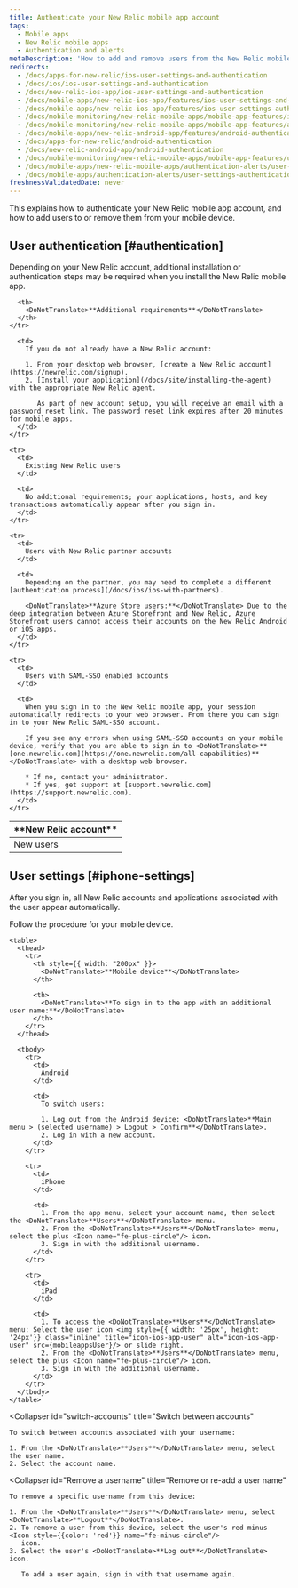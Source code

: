 ```yaml
---
title: Authenticate your New Relic mobile app account
tags:
  - Mobile apps
  - New Relic mobile apps
  - Authentication and alerts
metaDescription: 'How to add and remove users from the New Relic mobile app, and what they need to do to authenticate.'
redirects:
  - /docs/apps-for-new-relic/ios-user-settings-and-authentication
  - /docs/ios/ios-user-settings-and-authentication
  - /docs/new-relic-ios-app/ios-user-settings-and-authentication
  - /docs/mobile-apps/new-relic-ios-app/features/ios-user-settings-and-authentication
  - /docs/mobile-apps/new-relic-ios-app/features/ios-user-settings-authentication
  - /docs/mobile-monitoring/new-relic-mobile-apps/mobile-app-features/ios-user-settings-authentication
  - /docs/mobile-monitoring/new-relic-mobile-apps/mobile-app-features/android-authentication
  - /docs/mobile-apps/new-relic-android-app/features/android-authentication
  - /docs/apps-for-new-relic/android-authentication
  - /docs/new-relic-android-app/android-authentication
  - /docs/mobile-monitoring/new-relic-mobile-apps/mobile-app-features/user-settings-authentication
  - /docs/mobile-apps/new-relic-mobile-apps/authentication-alerts/user-settings-authentication
  - /docs/mobile-apps/authentication-alerts/user-settings-authentication
freshnessValidatedDate: never
---
```



This explains how to authenticate your New Relic mobile app account, and how to add users to or remove them from your mobile device.

## User authentication [#authentication]

Depending on your New Relic account, additional installation or authentication steps may be required when you install the New Relic mobile app.

<table>
  <thead>
    <tr>
      <th width={200}>
        <DoNotTranslate>**New Relic account**</DoNotTranslate>
      </th>

      <th>
        <DoNotTranslate>**Additional requirements**</DoNotTranslate>
      </th>
    </tr>
  </thead>

  <tbody>
    <tr>
      <td>
        New users
      </td>

      <td>
        If you do not already have a New Relic account:

        1. From your desktop web browser, [create a New Relic account](https://newrelic.com/signup).
        2. [Install your application](/docs/site/installing-the-agent) with the appropriate New Relic agent.

           As part of new account setup, you will receive an email with a password reset link. The password reset link expires after 20 minutes for mobile apps.
      </td>
    </tr>

    <tr>
      <td>
        Existing New Relic users
      </td>

      <td>
        No additional requirements; your applications, hosts, and key transactions automatically appear after you sign in.
      </td>
    </tr>

    <tr>
      <td>
        Users with New Relic partner accounts
      </td>

      <td>
        Depending on the partner, you may need to complete a different [authentication process](/docs/ios/ios-with-partners).

        <DoNotTranslate>**Azure Store users:**</DoNotTranslate> Due to the deep integration between Azure Storefront and New Relic, Azure Storefront users cannot access their accounts on the New Relic Android or iOS apps.
      </td>
    </tr>

    <tr>
      <td>
        Users with SAML-SSO enabled accounts
      </td>

      <td>
        When you sign in to the New Relic mobile app, your session automatically redirects to your web browser. From there you can sign in to your New Relic SAML-SSO account.

        If you see any errors when using SAML-SSO accounts on your mobile device, verify that you are able to sign in to <DoNotTranslate>**[one.newrelic.com](https://one.newrelic.com/all-capabilities)**</DoNotTranslate> with a desktop web browser.

        * If no, contact your administrator.
        * If yes, get support at [support.newrelic.com](https://support.newrelic.com).
      </td>
    </tr>
  </tbody>
</table>

## User settings [#iphone-settings]

After you sign in, all New Relic accounts and applications associated with the user appear automatically.

<CollapserGroup>
  <Collapser
    id="additional-username"
    title="Sign in with additional username"
  >
    Follow the procedure for your mobile device.

    <table>
      <thead>
        <tr>
          <th style={{ width: "200px" }}>
            <DoNotTranslate>**Mobile device**</DoNotTranslate>
          </th>

          <th>
            <DoNotTranslate>**To sign in to the app with an additional user name:**</DoNotTranslate>
          </th>
        </tr>
      </thead>

      <tbody>
        <tr>
          <td>
            Android
          </td>

          <td>
            To switch users:

            1. Log out from the Android device: <DoNotTranslate>**Main menu > (selected username) > Logout > Confirm**</DoNotTranslate>.
            2. Log in with a new account.
          </td>
        </tr>

        <tr>
          <td>
            iPhone
          </td>

          <td>
            1. From the app menu, select your account name, then select the <DoNotTranslate>**Users**</DoNotTranslate> menu.
            2. From the <DoNotTranslate>**Users**</DoNotTranslate> menu, select the plus <Icon name="fe-plus-circle"/> icon.
            3. Sign in with the additional username.
          </td>
        </tr>

        <tr>
          <td>
            iPad
          </td>

          <td>
            1. To access the <DoNotTranslate>**Users**</DoNotTranslate> menu: Select the user icon <img style={{ width: '25px', height: '24px'}} class="inline" title="icon-ios-app-user" alt="icon-ios-app-user" src={mobileappsUser}/> or slide right.
            2. From the <DoNotTranslate>**Users**</DoNotTranslate> menu, select the plus <Icon name="fe-plus-circle"/> icon.
            3. Sign in with the additional username.
          </td>
        </tr>
      </tbody>
    </table>
  </Collapser>

  <Collapser
    id="switch-accounts"
    title="Switch between accounts"
  >
    To switch between accounts associated with your username:

    1. From the <DoNotTranslate>**Users**</DoNotTranslate> menu, select the user name.
    2. Select the account name.
  </Collapser>

  <Collapser
    id="Remove a username"
    title="Remove or re-add a user name"
  >
    To remove a specific username from this device:

    1. From the <DoNotTranslate>**Users**</DoNotTranslate> menu, select <DoNotTranslate>**Logout**</DoNotTranslate>.
    2. To remove a user from this device, select the user's red minus <Icon style={{color: 'red'}} name="fe-minus-circle"/>
       icon.
    3. Select the user's <DoNotTranslate>**Log out**</DoNotTranslate> icon.

       To add a user again, sign in with that username again.
  </Collapser>
</CollapserGroup>
